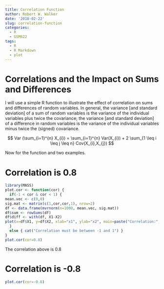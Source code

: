 ---
title: Correlation Function
author: Robert W. Walker
date: '2018-02-22'
slug: correlation-function
categories:
  - R
  - GSM622
tags:
  - R
  - R Markdown
  - plot
---

# Correlations and the Impact on Sums and Differences

I will use a simple R function to illustrate the effect of correlation on sums and differences of random variables.  In general, the variance [and standard deviation] of a sum of random variables is the variance of the individual variables plus twice the covariance; the variance [and standard deviation] of a difference in random variables is the variance of the individual variables minus twice the (signed) covariance.

$$ Var (\sum_{i=1}^{n} X_{i}) = \sum_{i=1}^{n} Var(X_{i}) + 2 \sum_{1 \leq i \leq j \leq n} Cov(X_{i},X_{j}) $$

Now for the function and two examples.

# Correlation is 0.8

```{r CorF}
library(MASS)
plot.cor <- function(cor) {
  if(-1 < cor & cor < 1) {
mean.vec <- c(0,0)
sig.mat <- matrix(c(1,cor,cor,1), nrow=2)
df <- data.frame(mvrnorm(n=1000, mean.vec, sig.mat))
df$sum <- rowSums(df)
df$diff <- with(df, X1-X2)
plot(x=df$X1, y=df$X2, xlab="x1", ylab="x2", main=paste("Correlation:",cor), sub=paste("Std. Dev: Sum",round(sd(df$sum), digits=3)," Difference:",round(sd(df$diff), digits=3)))
  }
  else { cat("Correlation must be between -1 and 1") }
}
plot.cor(cor=0.8)
```

The correlation above is 0.8

# Correlation is -0.8

```{r CorF2}
plot.cor(cor=-0.8)
```

